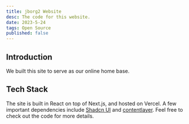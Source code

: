 ```yaml
---
title: jborg2 Website
desc: The code for this website.
date: 2023-5-24
tags: Open Source
published: false
---
```


<RepoCard url="https://api.github.com/repos/jborg2/jborg-website"/>

## Introduction

We built this site to serve as our online home base.

## Tech Stack

The site is built in React on top of Next.js, and hosted on Vercel. A few important dependencies include [Shadcn UI](https://ui.shadcn.com) and [contentlayer](https://www.contentlayer.dev/). Feel free to check out the code for more details.